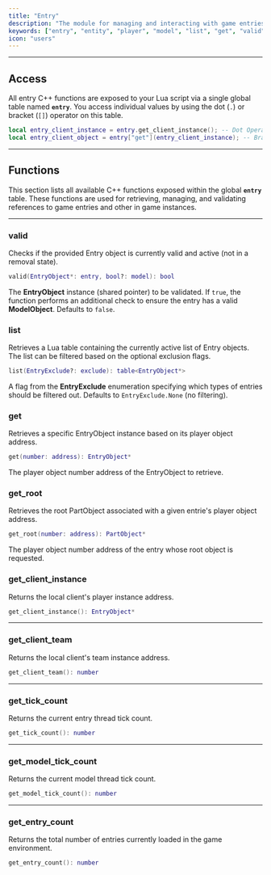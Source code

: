 ```yaml
---
title: "Entry"
description: "The module for managing and interacting with game entries through dedicated functions for retrieval, validation, and accessing other information."
keywords: ["entry", "entity", "player", "model", "list", "get", "valid", "client", "tick", "count", "management", "api"]
icon: "users"
---
```


---

## Access

All entry C++ functions are exposed to your Lua script via a single global table named **`entry`**. You access individual values by using the dot (`.`) or bracket (`[]`) operator on this table.

```lua Entry Usage Example
local entry_client_instance = entry.get_client_instance(); -- Dot Operator
local entry_client_object = entry["get"](entry_client_instance); -- Bracket Operator
```

---

## Functions

This section lists all available C++ functions exposed within the global **`entry`** table. These functions are used for retrieving, managing, and validating references to game entries and other in game instances.

---

### valid

Checks if the provided Entry object is currently valid and active (not in a removal state).

```lua
valid(EntryObject*: entry, bool?: model): bool
```

<ParamField path="entry" type="EntryObject*" required> The **EntryObject** instance (shared pointer) to be validated.</ParamField>
<ParamField path="model" type="boolean"> If `true`, the function performs an additional check to ensure the entry has a valid **ModelObject**. Defaults to `false`.</ParamField>

### list

Retrieves a Lua table containing the currently active list of Entry objects. The list can be filtered based on the optional exclusion flags.

```lua
list(EntryExclude?: exclude): table<EntryObject*>
```

<ParamField path="exclude" type="EntryExclude">A flag from the **EntryExclude** enumeration specifying which types of entries should be filtered out. Defaults to `EntryExclude.None` (no filtering).</ParamField>

### get

Retrieves a specific EntryObject instance based on its player object address.

```lua
get(number: address): EntryObject*
```

<ParamField path="address" type="number" required>The player object number address of the EntryObject to retrieve.</ParamField>

### get_root

Retrieves the root PartObject associated with a given entrie's player object address.

```lua
get_root(number: address): PartObject*
```

<ParamField path="address" type="number" required>The player object number address of the entry whose root object is requested.</ParamField>

### get_client_instance

Returns the local client's player instance address.

```lua
get_client_instance(): EntryObject*
```

---

### get_client_team

Returns the local client's team instance address.

```lua
get_client_team(): number
```

---

### get_tick_count

Returns the current entry thread tick count.

```lua
get_tick_count(): number
```

---

### get_model_tick_count

Returns the current model thread tick count.

```lua
get_model_tick_count(): number
```

---

### get_entry_count

Returns the total number of entries currently loaded in the game environment.

```lua
get_entry_count(): number
```